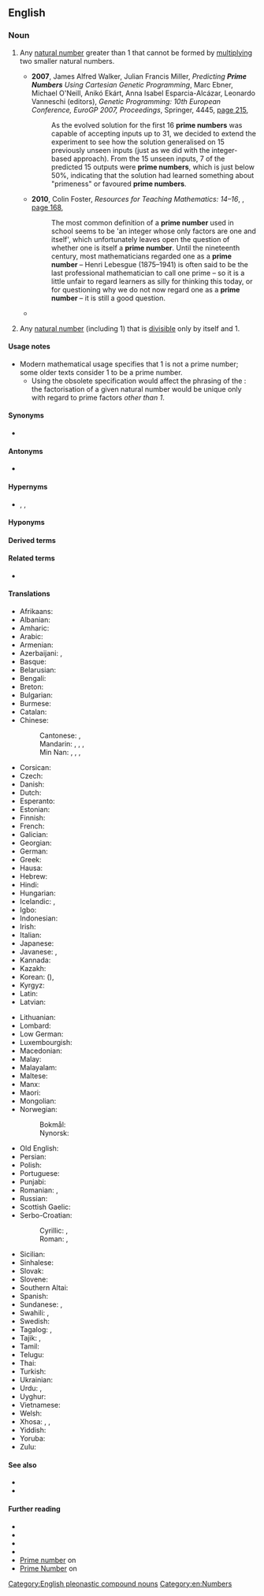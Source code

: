 {{also|prime-number}}
==English==
{{wikipedia}}

===Noun===
{{en-noun}}

# {{lb|en|number theory}} Any [[natural number]] greater than 1 that cannot be formed by [[multiply]]ing two smaller natural numbers.
#: {{ux|en|The {{w|fundamental theorem of arithmetic}} states that every natural number greater than 1 can be factorized into '''prime numbers''' in a way that is unique up to the order in which the factors are written.}}
#* '''2007''', James Alfred Walker, Julian Francis Miller, ''Predicting '''Prime Numbers''' Using Cartesian Genetic Programming'', Marc Ebner, Michael O'Neill, Anikó Ekárt, Anna Isabel Esparcia-Alcázar, Leonardo Vanneschi (editors), ''Genetic Programming: 10th European Conference, EuroGP 2007, Proceedings'', Springer, {{w|LNCS}} 4445, [https://books.google.com.au/books?id=7Oq0PE8iTewC&pg=PA215&dq=%22prime+number%22%7C%22prime+numbers%22&hl=en&sa=X&ved=0ahUKEwjUrqz6kOncAhXB31QKHYSsDnYQ6AEIvwMwUg#v=onepage&q=%22prime%20number%22%7C%22prime%20numbers%22&f=false page 215],
#*: As the evolved solution for the first 16 '''prime numbers''' was capable of accepting inputs up to 31, we decided to extend the experiment to see how the solution generalised on 15 previously unseen inputs (just as we did with the integer-based approach). From the 15 unseen inputs, 7 of the predicted 15 outputs were '''prime numbers''', which is just below 50%, indicating that the solution had learned something about "primeness" or favoured '''prime numbers'''.
#* '''2010''', Colin Foster, ''Resources for Teaching Mathematics: 14–16'', {{w|Continuum International Publishing Group}}, [https://books.google.com.au/books?id=vqevhmxo6RkC&pg=PA168&dq=%22prime+number%22%7C%22prime+numbers%22&hl=en&sa=X&ved=0ahUKEwjUrqz6kOncAhXB31QKHYSsDnYQ6AEIuQIwNQ#v=onepage&q=%22prime%20number%22%7C%22prime%20numbers%22&f=false page 168],
#*: The most common definition of a '''prime number''' used in school seems to be 'an integer whose only factors are one and itself', which unfortunately leaves open the question of whether one is itself a '''prime number'''. Until the nineteenth century, most mathematicians regarded one as a '''prime number''' – Henri Lebesgue (1875–1941) is often said to be the last professional mathematician to call one prime – so it is a little unfair to regard learners as silly for thinking this today, or for questioning why we do not now regard one as a '''prime number''' – it is still a good question.
#* {{quote-journal|en|year=2013|month=July-August|author=[http://www.americanscientist.org/authors/detail/sarah-glaz Sarah Glaz]|title=[https://www.americanscientist.org/article/ode-to-prime-numbers Ode to Prime Numbers]|volume=101|issue=4|magazine={{w|American Scientist}}|passage=Some poems, echoing the purpose of early poetic treatises on scientific principles, attempt to elucidate the mathematical concepts that underlie '''prime numbers'''. Others play with primes’ cultural associations. Still others derive their structure from mathematical patterns involving primes.}}
# {{lb|en|obsolete|number theory}} Any [[natural number]] (including 1) that is [[divisible]] only by itself and 1.

====Usage notes====
* Modern mathematical usage specifies that 1 is not a prime number; some older texts consider 1 to be a prime number.
** Using the obsolete specification would affect the phrasing of the {{w|fundamental theorem of arithmetic}}: the factorisation of a given natural number would be unique only with regard to prime factors ''other than 1''.

====Synonyms====
* {{sense|natural number >1 divisible only by itself and 1}} {{l|en|prime}}

====Antonyms====
* {{sense|natural number divisible only by itself and 1}} {{l|en|composite number}}

====Hypernyms====
* {{l|en|integer}}, {{l|en|natural number}}, {{l|en|number}}

====Hyponyms====
{{col4
|en|additive prime number
|annihilating prime number
|Bell number prime number
|Carol prime number
|Catalan prime number
|centered decagonal prime number
|centered heptagonal prime number
|centered square prime number
|centered triangular prime number
|Chen prime number
|circular prime number
|cousin prime number
|Cuban prime number
|Cullen prime number
|Delannoy number prime number
|deletable prime number
|dihedral prime number
|double factorial prime number
|double Mersenne prime number
|Eisenstein prime number without imaginary part
|emirp
|Euclid prime number
|Euclid-Mullin Sequence prime number
|Euler irregular prime number
|even prime number
|factorial prime number
|Fermat prime number
|Fibonacci prime number
|fortunate prime number
|Gaussian prime number
|generalized Fermat prime number base 10
|Genocchi number prime number
|Gilda's prime number
|good prime number
|happy prime number
|harmonic prime number
|Higgs prime number for squares
|highly cototient number prime number
|irregular prime number
|isolated prime number
|Kynea prime number
|left-truncatable prime number
|Leyland prime number
|long prime number
|Lucas prime number
|lucky prime number
|Markov prime number
|Mersenne prime number
|Mills prime number
|minimal prime number
|Motzkin prime number
|Newman–Shanks–Williams prime number
|non-generous prime number
|odd prime number
|Padovan prime number
|palindromic prime number
|palindromic wing prime number
|partition prime number
|Pell prime number
|permutable prime number
|Perrin prime number
|Pierpont prime number
|Pillai prime number
|prime number of Binary Quadratic Form
|primeval prime number
|primorial prime number
|Proth prime number
|Pythagorean prime number
|Quartan prime number
|Ramanujan prime number
|regular prime number
|repunit prime number
|right-truncatable prime number
|safe prime number
|Schröder prime number
|Schröder-Hipparchus number prime number
|self prime number
|sexy prime number
|Smarandache-Wellin prime number
|Smarandache–Wellin prime number
|Solinas prime number
|Sophie Germain prime number
|star prime number
|Stern prime number
|super-prime number
|supersingular prime number
|swinging prime number
|Thabit number prime number
|twin prime number
|two-sided prime number
|Ulam number prime number
|unique prime number
|Wagstaff prime number
|Wall–Sun–Sun prime number
|Weakly prime numbers
|Wedderburn-Etherington number prime number
|Wieferich prime number
|Wilson prime number
|Wolstenholme prime number
|Woodall prime number
}}

====Derived terms====
{{der3
|en|prime constellation
|prime factor
|prime factorization
|prime number theorem
}}

====Related terms====
* {{l|en|primality}}

====Translations====
{{trans-top|natural number}}
* Afrikaans: {{t+|af|priemgetal}}
* Albanian: {{t|sq|numri kryesor}}
* Amharic: {{t|am|ፕራይም ቁጥር}}
* Arabic: {{t|ar|عَدَد أَوَّلِيّ|m}}
* Armenian: {{t|hy|պարզ թիվ}}
* Azerbaijani: {{t|az|sadə ədəd}}, {{t|az|əsli ədəd}}
* Basque: {{t|eu|zenbaki lehen}}
* Belarusian: {{t|be|просты́ лік|m|sc=Cyrl}}
* Bengali: {{t|bn|মৌলিক সংখ্যা}}
* Breton: {{t|br|niveroù kentael}}
* Bulgarian: {{t|bg|просто́ число́|n}}
* Burmese: {{t|my|သုဒ္ဒကိန်း}}
* Catalan: {{t|ca|nombre primer|m}}
* Chinese:
*: Cantonese: {{t|yue|質數|sc=Hani}}, {{t|yue|质数|tr=zat1 sou3|sc=Hani}}
*: Mandarin: {{t+|cmn|素數|sc=Hani}}, {{t+|cmn|素数|tr=sùshù|sc=Hani}}, {{t+|cmn|質數|sc=Hani}}, {{t+|cmn|质数|tr=zhìshù, zhíshù|sc=Hani}}
*: Min Nan: {{t|nan|素數|sc=Hani}}, {{t|nan|素数|tr=sò͘-sò͘|sc=Hani}}, {{t|nan|質數|sc=Hani}}, {{t|nan|质数|tr=chit-sò͘|sc=Hani}}
* Corsican: {{t|co|numeru primu}}
* Czech: {{t+|cs|prvočíslo|n}}
* Danish: {{t+|da|primtal}}
* Dutch: {{t+|nl|priemgetal|n}}
* Esperanto: {{t+|eo|primo}}
* Estonian: {{t+|et|algarv}}
* Finnish: {{t+|fi|alkuluku}}
* French: {{t+|fr|nombre premier|m}}
* Galician: {{t|gl|número primo|m}}
* Georgian: {{t|ka|მარტივი რიცხვი|sc=Geor}}
* German: {{t+|de|Primzahl|f}}
* Greek: {{t+|el|πρώτος αριθμός|m}}
* Hausa: {{t|ha|firayim yawan}}
* Hebrew: {{t+|he|מִסְפָּר רִאשׁוֹנִי|m}}
* Hindi: {{t|hi|अभाज्य संख्या}}
* Hungarian: {{t+|hu|prímszám}}
* Icelandic: {{t+|is|frumtala|f}}, {{t|is|prímtala|f}}
* Igbo: {{t|ig|praịm nọmba}}
* Indonesian: {{t+|id|bilangan prima}}
* Irish: {{t|ga|uimhir phríomha|f}}
* Italian: {{t+|it|numero primo|m}}
* Japanese: {{t+|ja|素数|tr=そすう, sosū}}
* Javanese: {{t|jv|wilangan prima}}, {{t|jv|angka prima}}
* Kannada: {{t+|kn|ಅವಿಭಾಜ್ಯ ಸಂಖ್ಯೆ}}
* Kazakh: {{t|kk|жай сан}}
* Korean: {{t+|ko|소수}} ({{t+|ko|素數|sc=Hani}}), {{t+|ko|씨수}} {{qualifier|North Korea}}
* Kyrgyz: {{t|ky|жөнөкөй сан}}
* Latin: {{t|la|numerus primus|m}}
* Latvian: {{t|lv|pirmskaitlis|m}}
{{trans-mid}}
* Lithuanian: {{t|lt|pirminiai skaičiai}}
* Lombard: {{t|lmo|nümar primm}}
* Low German: {{t|nds|Primtall}}
* Luxembourgish: {{t|lb|Primzuel}}
* Macedonian: {{t|mk|прост број}}
* Malay: {{t|ms|nombor perdana}}
* Malayalam: {{t|ml|പ്രൈം നമ്പർ}}
* Maltese: {{t|mt|numru prim}}
* Manx: {{t|gv|ard-earroo|m}}
* Maori: {{t|mi|tau toitū}}
* Mongolian: {{t|mn|анхны тоо}}
* Norwegian:
*: Bokmål: {{t+|nb|primtall|n}}
*: Nynorsk: {{t|nn|primtal|n}}
* Old English: {{t|ang|frumtæl}}
* Persian: {{t|fa|عدد اول|tr='adad avval}}
* Polish: {{t+|pl|liczba pierwsza|f}}
* Portuguese: {{t|pt|número primo|m}}
* Punjabi: {{t|pa|ਪ੍ਰਮੁਖ ਸੰਖਿਆ}}
* Romanian: {{t+|ro|număr prim}}, {{t|ro|numere prime|n-p}}
* Russian: {{t|ru|просто́е число́|n}}
* Scottish Gaelic: {{t|gd|prìomh-àireamh|f}}
* Serbo-Croatian:
*: Cyrillic: {{t|sh|прости број|m}}, {{t|sh|прост број|m}}
*: Roman: {{t|sh|prosti broj|m}}, {{t|sh|prost broj|m}}
* Sicilian: {{t|scn|nùmmuru primu|m}}
* Sinhalese: {{t|si|ප්රථමක සංඛ්යාව}}
* Slovak: {{t|sk|prvočíslo|n}}
* Slovene: {{t+|sl|praštevilo|n}}
* Southern Altai: {{t|alt|тегин тоо}}
* Spanish: {{t+|es|número primo|m}}
* Sundanese: {{t|su|nomer perdana}}, {{t|su|jumlah perdana}}
* Swahili: {{t|sw|nambari kuu}}, {{t|sw|idadi mkuu}}
* Swedish: {{t+|sv|primtal|n}}
* Tagalog: {{t|tl|bilang na lantay}}, {{t|tl|bilang na balho}}
* Tajik: {{t|tg|рақами сарвазир}}, {{t|tg|шумораи сарвазир}}
* Tamil: {{t+|ta|பகா எண்}}
* Telugu: {{t+|te|ప్రధాన సంఖ్య}}
* Thai: {{t+|th|จำนวนเฉพาะ|tr=jam-nuan chà-pór}}
* Turkish: {{t+|tr|asal sayı}}
* Ukrainian: {{t|uk|просте́ число́|n}}
* Urdu: {{t|ur|مفرد عدد}}, {{t|ur|ولی عدد}}
* Uyghur: {{t|ug|تۈپ سان}}
* Vietnamese: {{t+|vi|số nguyên tố}}
* Welsh: {{t|cy|rhif cysefin}}
* Xhosa: {{t|xh|oyona nombolo yokuqala}}, {{t|xh|inombolo eyintloko}}, {{t|xh|inombolo eyinhloko}}
* Yiddish: {{t|yi|פּרימצאָל|f}}
* Yoruba: {{t|yo|nọ́mbà àkọ́kọ́}}
* Zulu: {{t|zu|inombolo esiyinhloko}}
{{trans-bottom}}

====See also====
* {{l|en|divisor}}
* {{l|en|factor}}

====Further reading====
* {{pedialite|List of prime numbers}}
* {{pedialite|Fundamental theorem of arithmetic}}
* {{pedialite|Prime number theorem}}
* {{pedialite|Goldbach's conjecture}}
* [https://www.encyclopediaofmath.org/index.php/Prime_number Prime number] on {{w|Encyclopedia of Mathematics}}
* [http://mathworld.wolfram.com/PrimeNumber.html Prime Number] on {{w|Mathworld|Wolfram MathWorld}}

[[Category:English pleonastic compound nouns]]
[[Category:en:Numbers]]